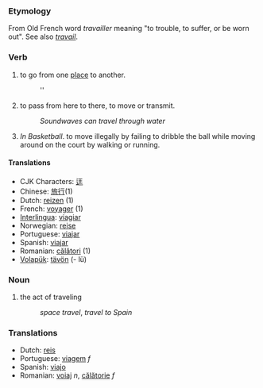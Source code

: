 ===Etymology===
From Old French word ''travailler'' meaning "to trouble, to suffer, or be worn out". See also ''[[travail]]''.

===Verb===
#to go from one [[place]] to another.
#:''
#to pass from here to there, to move or transmit.
#:''Soundwaves can travel through water''
#''In Basketball''. to move illegally by failing to dribble the ball while moving around on the court by walking or running.

====Translations====
*CJK Characters: [[迋]]
*Chinese: [[旅行]](1)
*Dutch: [[reizen]] (1)
*French: [[voyager]] (1)
*[[Interlingua]]: [[viagiar]]
*Norwegian: [[reise]]
*Portuguese: [[viajar]]
*Spanish: [[viajar]]
*Romanian: [[călători]] (1)
*[[Volapük]]: [[tävön]] (- lü)

===Noun===
#the act of traveling
#: ''space travel'', ''travel to Spain''
===Translations===
*Dutch: [[reis]]
*Portuguese: [[viagem]] ''f''
*Spanish: [[viajo]]
*Romanian: [[voiaj]] ''n'', [[călătorie]] ''f''